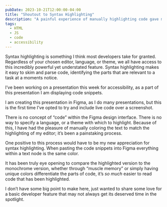 ```yaml
---
pubDate: 2023-10-21T12:00:00-04:00
title: "Shoutout to Syntax Highlighting"
description: "A painful experience of manually highlighting code gave me a new appeciation for automated syntax highlighting"
tags:
  - HTML
  - JS
  - code
  - accessibility
---
```



Syntax highlighting is something I think most developers take for granted. Regardless of your chosen editor, language, or theme, we all have access to this incredibly powerful yet understated feature. Syntax highlighting makes it easy to skim and parse code, identifying the parts that are relevant to a task at a moments notice.

I’ve been working on a presentation this week for accessibility, as a part of this presentation I am displaying code snippets.

<Picture
  class="blog-post__image"
  src={slidePreview}
  alt="A slide from an upcoming presentation showing code snippets with syntax highlighting"
/>

I am creating this presentation in Figma, as I do many presentations, but this is the first time I’ve opted to try and include live code over a screenshot.

There is no concept of “code” within the Figma design interface. There is no way to specify a language, or a theme with which to highlight. Because of this, I have had the pleasure of manually coloring the text to match the highlighting of my editor; it’s been a painstaking process.

One positive to this process would have to be my new appreciation for syntax highlighting. When pasting the code snippets into Figma everything within a text node is the same color.

<Picture
  class="blog-post__image"
  src={highlightExample}
  alt="The same code snippet side-by-side with and without syntax highlighting"
/>

It has been truly eye opening to compare the highlighted version to the monochrome version, whether through “muscle memory” or simply having unique colors differentiate the parts of code, it’s _so much_ easier to read code that has been highlighted.

I don’t have some big point to make here, just wanted to share some love for a basic developer feature that may not always get its deserved time in the spotlight.
